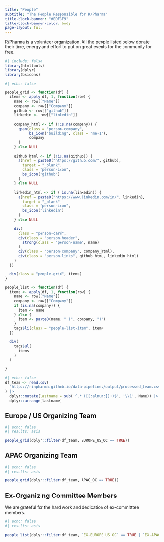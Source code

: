 ```yaml
---
title: "People"
subtitle: "The People Responsible for R/Pharma"
title-block-banner: "#EDF3F9"
title-block-banner-color: body
page-layout: full
---
```


R/Pharma is a volunteer organization.  All the people listed below donate their time, energy and effort to put on great events for the community for free.


```r
#| include: false
library(htmltools)
library(dplyr)
library(bsicons)
```

```r
#| echo: false

people_grid <- function(df) {
  items <- apply(df, 1, function(row) {
    name <- row[["Name"]]
    company <- row[["Company"]]
    github <- row[["github"]]
    linkedin <- row[["linkedin"]]
    
    company_html <- if (!is.na(company)) {
      span(class = "person-company",
           bs_icon("building", class = "me-1"),
           company
      )
    } else NULL
    
    github_html <- if (!is.na(github)) {
      a(href = paste0("https://github.com/", github),
        target = "_blank",
        class = "person-icon",
        bs_icon("github")
      )
    } else NULL
    
    linkedin_html <- if (!is.na(linkedin)) {
      a(href = paste0("https://www.linkedin.com/in/", linkedin),
        target = "_blank",
        class = "person-icon",
        bs_icon("linkedin")
      )
    } else NULL
    
    div(
      class = "person-card",
      div(class = "person-header",
        strong(class = "person-name", name)
      ),
      div(class = "person-company", company_html),
      div(class = "person-links", github_html, linkedin_html)
    )
  })

  div(class = "people-grid", items)
}

people_list <- function(df) {
  items <- apply(df, 1, function(row) {
    name <- row[["Name"]]
    company <- row[["Company"]]
    if (is.na(company)) {
      item <- name
    } else {
      item <- paste0(name, " (", company, ")")
    }
    tags$li(class = "people-list-item", item)
  })

  div(
    tags$ul(
      items
    )
  )
    
}

```

```r
#| echo: false
df_team <- read.csv(
  "https://rinpharma.github.io/data-pipelines/output/processed_team.csv", check.names = FALSE
) |>
  dplyr::mutate(lastname = sub('^.* ([[:alnum:]]+)$', '\\1', Name)) |>
  dplyr::arrange(lastname)
```

## Europe / US Organizing Team

```r
#| echo: false
#| results: asis

people_grid(dplyr::filter(df_team, EUROPE_US_OC == TRUE))
```

## APAC Organizing Team

```r
#| echo: false
#| results: asis

people_grid(dplyr::filter(df_team, APAC_OC == TRUE))
```

## Ex-Organizing Committee Members

We are grateful for the hard work and dedication of ex-committtee members.

```r
#| echo: false
#| results: asis

people_list(dplyr::filter(df_team, `EX-EUROPE_US_OC` == TRUE | `EX-APAC_OC` == TRUE))


```

